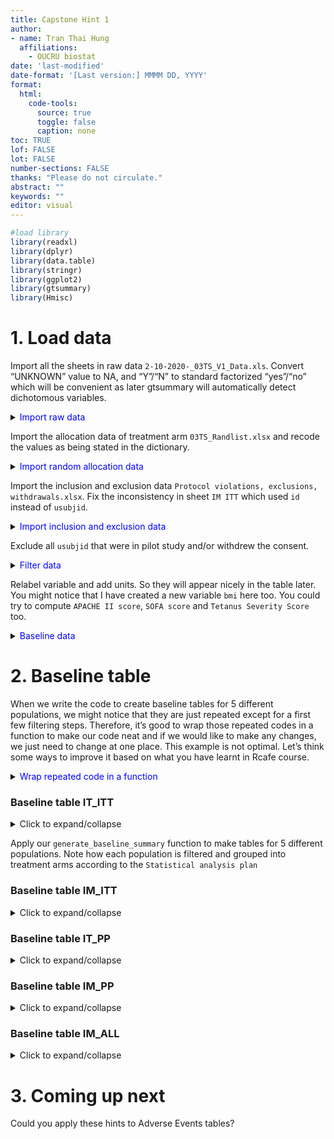 ```yaml
---
title: Capstone Hint 1
author: 
- name: Tran Thai Hung
  affiliations:
    - OUCRU biostat
date: 'last-modified'
date-format: '[Last version:] MMMM DD, YYYY'
format: 
  html: 
    code-tools:
      source: true
      toggle: false
      caption: none
toc: TRUE
lof: FALSE
lot: FALSE
number-sections: FALSE
thanks: "Please do not circulate."
abstract: ""
keywords: ""
editor: visual
---
```


```r
#load library
library(readxl)
library(dplyr)
library(data.table)
library(stringr)
library(ggplot2)
library(gtsummary)
library(Hmisc)
```

# 1. Load data

Import all the sheets in raw data `2-10-2020-_03TS_V1_Data.xls`. Convert "UNKNOWN" value to NA, and "Y"/"N" to standard factorized "yes"/"no" which will be convenient as later gtsummary will automatically detect dichotomous variables.

<details>

<summary>[Import raw data]{style="color:blue"}</summary>

```r
# Define file path
daily_file_path <- here::here("data", "2-10-2020-_03TS_V1_Data.xls")

# Define sheets to import
sheets <- c("ENR", "ADM", "VENT", "VENT_VENTILATION", "VENT_TracheSupp", "DAILY", 
            "DAILY_DAILY", "COMP", "FU", "DAILY_FU", "DAILY_FU_GridFU", "S_AE")

# Read and store data in a named list
data_list <- lapply(sheets, function(sheet) {
  df <- read_excel(daily_file_path, sheet = sheet)
  
  # Replace "UNKNOWN" with NA, convert "Y"/"N" to "yes"/"no"
  df <- df %>%
    mutate(across(where(is.character), ~ case_when(
      .x == "Y" ~ "yes",
      .x == "N" ~ "no",
      .x == "UNKNOWN" ~ NA_character_,
      TRUE ~ .x
    ))) %>%
    mutate(across(where(~ all(.x %in% c("yes", "no", NA), na.rm = TRUE)), 
                  ~ factor(.x, levels = c("no", "yes"), labels = c(0, 1), exclude = NULL)))  # Ensure both levels exist

  setNames(df, tolower(names(df)))
})

# Assign data frames to variables in the global environment
list2env(setNames(data_list, tolower(sheets)), envir = .GlobalEnv)


# another method
# for (sheet in sheets) {
#   assign(tolower(sheet), read_excel(daily_file_path, sheet = sheet) %>%  
#            setNames(tolower(names(.))))
# }
```

</details>

Import the allocation data of treatment arm `03TS_Randlist.xlsx` and recode the values as being stated in the dictionary.

<details>

<summary>[Import random allocation data]{style="color:blue"}</summary>

```r
allocation_file_path <- here::here("data", "03TS_Randlist.xlsx")


# Read and process allocation data
allocation_data <- read_excel(allocation_file_path, sheet = "Allocation") %>%  
  setNames(tolower(names(.)))

randolist <- allocation_data %>%  filter(row_number() %in% c(1:272)) %>%
  rename(arm = r.arm) %>%  
      mutate(pat.id=str_replace(pat.id,".*-", ""),
             usubjid=paste("003",pat.id,sep="-"),
             arm = case_when(
               arm == "14 ampoules: TETANUS ANTITOXIN (IM) + 2 prefilled-syringes : TETAGAM®P (intrathecal))" ~ "equine and intrathecal",
               arm == "14 ampoules: TETANUS ANTITOXIN (IM)" ~ "equine and sham",
               arm == "12 prefilled-syringes : TETAGAM®P (IM) + 2 prefilled-syringes : TETAGAM®P (intrathecal))" ~ "human and intrathecal",
               arm == "12 prefilled-syringes : TETAGAM®P (IM)" ~ "human and sham"))

```

</details>

Import the inclusion and exclusion data `Protocol violations, exclusions, withdrawals.xlsx`. Fix the inconsistency in sheet `IM ITT` which used `id` instead of `usubjid`.

<details>

<summary>[Import inclusion and exclusion data]{style="color:blue"}</summary>

```r
violations_file_path <- here::here("data", "Protocol violations, exclusions, withdrawals.xlsx")  

# Import all sheets from the Protocol violations file
all_sheets <- excel_sheets(violations_file_path)  # Get sheet names
violations_data <- lapply(all_sheets, function(sheet) {
  data <- read_excel(violations_file_path, sheet = sheet)
  colnames(data) <- tolower(colnames(data))  # Convert column names to lowercase
  data
})
names(violations_data) <- all_sheets  # Assign sheet names to the list


for (name in names(violations_data)) {
  # Modify the name: make lowercase and replace spaces with underscores
  modified_name <- gsub(" ", "_", tolower(name))
  
  # Assign the data frame to the modified name
  assign(modified_name, violations_data[[name]])
}

im_itt <- im_itt %>% 
  rename(usubjid = "id")
```

</details>

Exclude all `usubjid` that were in pilot study and/or withdrew the consent.

<details>

<summary>[Filter data]{style="color:blue"}</summary>

```r
library(dplyr)
library(purrr)


# Identify subjects to be excluded
excluded_subjects <- unique(c(pilot$usubjid, withdrawals$usubjid))

# List of dataset names
dataset_names <- c(
  "vent", "enr", "adm", "vent_ventilation", "vent_trachesupp",
  "daily", "daily_daily", "comp", "fu", "daily_fu", "daily_fu_gridfu", "s_ae"
)

# Apply filtering to all datasets and reassign them
filtered_datasets <- map(setNames(dataset_names, dataset_names), ~ {
  get(.x) %>% filter(!usubjid %in% excluded_subjects)
})

# Assign filtered datasets back to their original names
list2env(filtered_datasets, envir = .GlobalEnv)
```

</details>

Relabel variable and add units. So they will appear nicely in the table later. You might notice that I have created a new variable `bmi` here too. You could try to compute `APACHE II score`, `SOFA score` and `Tetanus Severity Score` too.

<details>

<summary>[Baseline data]{style="color:blue"}</summary>

```r
baseline_data <- enr %>% 
  select(-entry) %>%
  left_join(adm, by = "usubjid") %>% 
  left_join(randolist %>% select(usubjid, arm), by = "usubjid")

baseline_data_raw <- upData(baseline_data,
    bmi = weight/((height/100)^2), #new variable derived from weight and height
   labels = c(
    age = "Age (years)",
    icudays = "Days in ICU",
    sex = "Sex",
    weight = "Weight (kg)",
    height = "Height (cm)",
    bmi = "BMI (kg/m2)",
    source = "Source",
    tetanus = "Tetanus",
    hypertension = "Hypertension",
    myocardialinfart = "Myocardial infarction",
    angina = "Angina",
    perivascular = "Perivascular",
    chronicpul = "Chronic pulmonary",
    connectivetissue = "Connective tissue",
    mildliver = "Mild liver",
    hemiplegia = "Hemiplegia",
    diawithchronic = "Diabetes with chronic",
    severeliver = "Severe liver",
    aids = "AIDS",
    cardiacfailureiii = "Cardiac failure III",
    cardiacfailureiv = "Cardiac failure IV",
    cerebrovascular = "Cerebrovascular",
    severeresp = "Severe respiratory",
    pepticulcer = "Peptic ulcer",
    diabetes = "Diabetes",
    severekidney = "Severe kidney",
    malignancy = "Malignancy",
    tumour = "Tumour",
    dementia = "Dementia",
    comorbidityoth1 = "Other comorbidity 1",
    comorbidityoth2 = "Other comorbidity 2",
    electivesurgery = "Elective surgery",
    emergencysurgery = "Emergency surgery",
    timetoadm = "Duration of illness (days)",
    incubationperiod = "Incubation period (days)",
    incuperiodonset = "Period of onset (days)",
    wound = "Wound",
    diffbreath = "Difficulty breathing on admission",
    ablettscore = "Ablett Score on admission",
    asa = "ASA score",
    maxtemp = "Maximum temperature during 1st day",
    resp = "Respiratory rate",
    fio2 = "FiO2",
    spo2 = "SpO2",
    pao2 = "PAO2",
    ph = "PH",
    plt = "Platelet count",
    wbc = "White blood cell count",
    hct = "Haematocrit",
    maxhr = "Max HR",
    minhr = "Min HR",
    maxsbp = "Max SBP",
    worstdbp = "Worst DBP",
    worstsbp = "Worst SBP",
    vaso = "Vasopressors",
    bili = "Bilirubin",
    na = "Sodium",
    k = "Potassium",
    creat = "Creatinine",
    renalfailure = "Acute Renal Failure"
  )
)
```

</details>

# 2. Baseline table

When we write the code to create baseline tables for 5 different populations, we might notice that they are just repeated except for a first few filtering steps. Therefore, it's good to wrap those repeated codes in a function to make our code neat and if we would like to make any changes, we just need to change at one place. This example is not optimal. Let's think some ways to improve it based on what you have learnt in Rcafe course.

<details>

<summary>[Wrap repeated code in a function]{style="color:blue"}</summary>

```r
generate_baseline_summary <- function(baseline_data) {
  library(dplyr)
  library(gtsummary)
  
  # Select relevant columns
  baseline_data <- baseline_data %>%
    select(usubjid, age, sex, bmi, source, tetanus, icudays, outcome, hypertension, 
           myocardialinfart, angina, perivascular, chronicpul, connectivetissue, 
           mildliver, hemiplegia, diawithchronic, severeliver, aids, cardiacfailureiii, 
           cerebrovascular, severeresp, pepticulcer, diabetes, severekidney, malignancy, 
           tumour, dementia, renalfailure, electivesurgery, emergencysurgery, timetoadm, 
           incubationperiod, incuperiodonset, wound, diffbreath, ablettscore, asa, 
           maxtemp, resp, fio2, spo2, pao2, ph, plt, wbc, hct, maxhr, minhr, maxsbp, 
           worstdbp, worstsbp, vaso, na, k, creat, Arm) %>% 
    as.data.frame(stringsAsFactors = FALSE)
  
  # Identify factor variables, excluding "Arm"
  factor_vars <- setdiff(names(baseline_data)[sapply(baseline_data, is.factor)], "Arm")
  
  # Create a formula dynamically: c(var1, var2, ...) ~ "1"
  value_formula <- as.formula(paste("c(", paste(factor_vars, collapse = ", "), ") ~ '1'"))
  
  # Generate the summary table
  baseline_table <- baseline_data %>%
    select(-usubjid) %>%
    tbl_summary(
      by = Arm, 
      missing = "no", # Handle missing values
      statistic = list(
        all_continuous() ~ "{median} ({p25}, {p75})", 
        all_categorical() ~ "{n}/{N} ({p}%)"
      ),
      digits = list(all_continuous() ~ 1),
      type = list(fio2 ~ "continuous"),
      value = value_formula  # Apply "1" to all factor variables
    ) %>%
    modify_header(label ~ "Variable") %>%
    bold_labels()
  
  return(baseline_table)
}

```

</details>

::: panel-tabset
### Baseline table IT_ITT

<details>

<summary>Click to expand/collapse</summary>

```r
# Prepare baseline data
baseline_data <- baseline_data_raw %>% 
  mutate( 
    Arm = recode(arm, 
                 "equine and intrathecal" = 0, 
                 "human and intrathecal" = 0,
                 "human and sham" = 1,
                 "equine and sham" = 1),
    Arm = factor(Arm, levels = c(0,1), labels = c("Intrathecal treatment", "Sham procedure"))
  )

generate_baseline_summary(baseline_data)
```

</details>

::: column-margin
Apply our `generate_baseline_summary` function to make tables for 5 different populations. Note how each population is filtered and grouped into treatment arms according to the `Statistical analysis plan`
:::

### Baseline table IM_ITT

<details>

<summary>Click to expand/collapse</summary>

```r
baseline_data <- baseline_data_raw %>% 
  filter(!usubjid %in% im_itt$usubjid) %>% 
  mutate(
    Arm=recode(arm, "equine and intrathecal" = 0, 
               "equine and sham" = 0,
               "human and sham" = 1,
               "human and intrathecal" = 1),
    Arm=factor(Arm, levels=c(0,1), labels=c("Equine IM","Human IM"))
  )

generate_baseline_summary(baseline_data)
```

</details>

### Baseline table IT_PP

<details>

<summary>Click to expand/collapse</summary>

```r
baseline_data <- baseline_data_raw %>% 
  filter(!usubjid %in% it_per_protocol$usubjid) %>% 
  mutate( 
    Arm = recode(arm, 
                 "equine and intrathecal" = 0, 
                 "human and intrathecal" = 0,
                 "human and sham" = 1,
                 "equine and sham" = 1),
    Arm = factor(Arm, levels = c(0,1), labels = c("Intrathecal treatment", "Sham procedure"))
  )

generate_baseline_summary(baseline_data)
```

</details>

### Baseline table IM_PP

<details>

<summary>Click to expand/collapse</summary>

```r
baseline_data <- baseline_data_raw %>% 
  filter(!usubjid %in% im_per_protocol$usubjid) %>% 
  mutate( 
    Arm=recode(arm,
               "equine and intrathecal" = 0, 
               "equine and sham" = 0,
               "human and sham" = 1,
               "human and intrathecal" = 1),
    Arm=factor(Arm, levels=c(0,1), labels=c("Equine IM","Human IM"))
  )

generate_baseline_summary(baseline_data)
```

</details>

### Baseline table IM_ALL

<details>

<summary>Click to expand/collapse</summary>

```r
baseline_data <- baseline_data_raw %>% 
  mutate( 
    Arm=recode(arm, "equine and intrathecal" = 0, 
               "equine and sham" = 0,
               "human and sham" = 1,
               "human and intrathecal" = 1),
    Arm=ifelse(prehtig==1,2,Arm),
    Arm=factor(Arm, levels=c(0,1,2), labels=c("Equine IM","Human IM","Equine IM pre hospital"))
  )

generate_baseline_summary(baseline_data)
```

</details>
:::

# 3. Coming up next

Could you apply these hints to Adverse Events tables?
